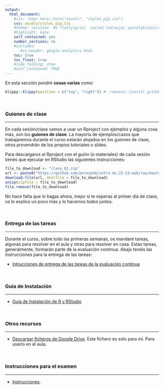 ```yaml
---
output:
  html_document:
    #css: !expr here::here("assets", "styles_pjp.css") 
    css: assets/styles_pjp.css
    #theme: cerulean  #o flatly(gris)  united (naranja) spacelab(azulito) o yeti o faltly o sandstone
    #highlight: kate 
    self_contained: yes
    number_sections: no
    #includes:
       #in_header: google-analytics.html
    toc: true
    toc_float: true
    #code_folding: show
    #self_contained: TRUE
---
```


::: blue
En esta sección pondré **cosas varias** como:
:::

```r
klippy::klippy(position = c("top", "right")) #- remotes::install_github("rlesur/klippy")
```

<br>

### **Guiones de clase**

------------------------------------------------------------------------

En cada sesión/clase vamos a usar un Rproject con ejemplos y alguna cosa más, son los **guiones de clase**. La mayoría de ejemplos/casos que trabajaremos durante el curso estarán alojados en los guiones de clase, otros provendrán de los propios tutoriales o slides.

Para descargaros el Rproject con el guión (o materiales) de cada sesión tienes que ejecutar en RStudio las siguientes instrucciones:

```r
file_to_download <- "clase_01.zip" 
url <- paste0("https://github.com/perezp44/intro-ds-22-23-web/raw/master/guiones-de-clase/", file_to_download)
download.file(url, destfile = file_to_download)
unzip(zipfile = file_to_download)
file.remove(file_to_download)
```

No hace falta que lo hagas ahora, mejor si te esperas al primer día de clase, os lo explico un poco más y lo hacemos todos juntos.

<br>

### **Entrega de las tareas**

------------------------------------------------------------------------

Durante el curso, sobre todo las primeras semanas, os mandaré tareas, algunas para resolver en el aula y otras para resolver en casa. Estas tareas, generalmente, formarán parte de la evaluación continua. Abajo tenéis las instrucciones para la entrega de las tareas:

-   [Intrucciones de entrega de las tareas de la evaluación continua](./mas-recursos/04_como-entregar-las-tareas-uploader.html){target="_blank"}

<br>

### **Guía de Instalación**

------------------------------------------------------------------------

-   [Guía de Instalación de R y RStudio](./mas-recursos/01_instrucciones-instalacion.html){target="_blank"}

<br>

### **Otros recursos**

------------------------------------------------------------------------

-   [Descargar ficheros de Google Drive](./mas-recursos/05_bajar-google-drive.html){target="_blank"}. Este fichero es solo para mi. Para usarlo en el aula.

<br>

### **Instrucciones para el examen**

--------------------------------------------------------------------------


-   [Instrucciones](./mas-recursos/instrucciones_examen.html){target="_blank"}. 


<br><br>

::: {.tocify-extend-page data-unique="tocify-extend-page" style="height: 0;"}
:::
